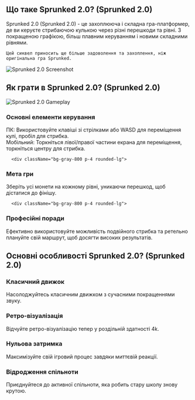 ## Що таке Sprunked 2.0? (Sprunked 2.0)
<div className="flex flex-col md:flex-row items-center gap-8">
  <div className="w-full md:w-1/2 text-xl">
Sprunked 2.0 (Sprunked 2.0) - це захоплююча і складна гра-платформер, де ви керуєте стрибаючою кулькою через різні перешкоди та рівні. З покращеною графікою, більш плавним керуванням і новими складними рівнями.

    Цей сиквел приносить ще більше задоволення та захоплення, ніж оригінальна гра Sprunked.
</div>
  <div className="w-full md:w-1/2 flex justify-center items-center">
<img 
      src="http://localhost:3000/games/sprunki-remastered/game_screenshot.webp" 
      alt="Sprunked 2.0 Screenshot" 
      className="w-4/5 h-auto"
    />
</div>
</div>

## Як грати в Sprunked 2.0? (Sprunked 2.0)

<div className="flex flex-col md:flex-row items-center gap-8">
  <div className="w-full md:w-1/2">
<img 
      src="http://localhost:3000/games/sprunki-remastered/game_screenshot.webp" 
      alt="Sprunked 2.0 Gameplay" 
      className="w-4/5 h-auto mx-auto"
    />
</div>
  <div className="w-full md:w-1/2">
    <div className="grid grid-cols-1 gap-4 mt-0">
      <div className="bg-gray-800 p-4 rounded-lg">
<h3 className="text-green-400 font-bold mb-2">Основні елементи керування</h3>
        <p className="text-gray-300">
          ПК: Використовуйте клавіші зі стрілками або WASD для переміщення кулі, пробіл для стрибка.<br/>
          Мобільний: Торкніться лівої/правої частини екрана для переміщення, торкніться центру для стрибка.
        </p>
</div>

      <div className="bg-gray-800 p-4 rounded-lg">
<h3 className="text-green-400 font-bold mb-2">Мета гри</h3>
        <p className="text-gray-300">Зберіть усі монети на кожному рівні, уникаючи перешкод, щоб дістатися до фінішу.</p>
</div>

      <div className="bg-gray-800 p-4 rounded-lg">
<h3 className="text-green-400 font-bold mb-2">Професійні поради</h3>
        <p className="text-gray-300">Ефективно використовуйте можливість подвійного стрибка та ретельно плануйте свій маршрут, щоб досягти високих результатів.</p>
</div>
    </div>
  </div>
</div>

## Основні особливості Sprunked 2.0? (Sprunked 2.0)

<div className="grid grid-cols-1 md:grid-cols-2 gap-4">
  <div className="bg-gray-800 p-4 rounded-lg">
<h3 className="text-green-400 font-bold mb-2">Класичний движок</h3>
    <p className="text-gray-300">Насолоджуйтесь класичним движком з сучасними покращеннями звуку.</p>
</div>

  <div className="bg-gray-800 p-4 rounded-lg">
<h3 className="text-green-400 font-bold mb-2">Ретро-візуалізація</h3>
    <p className="text-gray-300">Відчуйте ретро-візуалізацію тепер у роздільній здатності 4k.</p>
</div>

  <div className="bg-gray-800 p-4 rounded-lg">
<h3 className="text-green-400 font-bold mb-2">Нульова затримка</h3>
    <p className="text-gray-300">Максимізуйте свій ігровий процес завдяки миттєвій реакції.</p>
</div>

  <div className="bg-gray-800 p-4 rounded-lg">
<h3 className="text-green-400 font-bold mb-2">Відродження спільноти</h3>
    <p className="text-gray-300">Приєднуйтеся до активної спільноти, яка робить стару школу знову крутою.</p>
</div>
</div>